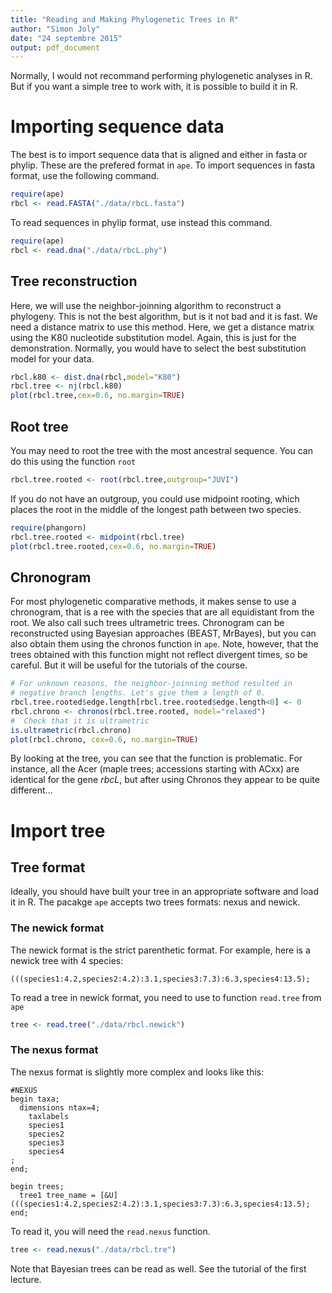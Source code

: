 ```yaml
---
title: "Reading and Making Phylogenetic Trees in R"
author: "Simon Joly"
date: "24 septembre 2015"
output: pdf_document
---
```


Normally, I would not recommand performing phylogenetic analyses in R. But if you want a simple tree to work with, it is possible to build it in R.

# Importing sequence data

The best is to import sequence data that is aligned and either in fasta or phylip. These are the prefered format in `ape`. To import sequences in fasta format, use the following command.

```r
require(ape)
rbcl <- read.FASTA("./data/rbcL.fasta")
```

To read sequences in phylip format, use instead this command.

```r
require(ape)
rbcl <- read.dna("./data/rbcL.phy")
```

## Tree reconstruction

Here, we will use the neighbor-joinning algorithm to reconstruct a phylogeny. This is not the best algorithm, but is it not bad and it is fast. We need a distance matrix to use this method. Here, we get a distance matrix using the K80 nucleotide substitution model. Again, this is just for the demonstration. Normally, you would have to select the best substitution model for your data.

```r
rbcl.k80 <- dist.dna(rbcl,model="K80")
rbcl.tree <- nj(rbcl.k80)
plot(rbcl.tree,cex=0.6, no.margin=TRUE)
```

## Root tree

You may need to root the tree with the most ancestral sequence. You can do this using the function `root`

```r
rbcl.tree.rooted <- root(rbcl.tree,outgroup="JUVI")
```

If you do not have an outgroup, you could use midpoint rooting, which places the root in the middle of the longest path between two species.

```r
require(phangorn)
rbcl.tree.rooted <- midpoint(rbcl.tree)
plot(rbcl.tree.rooted,cex=0.6, no.margin=TRUE)
```


## Chronogram

For most phylogenetic comparative methods, it makes sense to use a chronogram, that is a ree with the species that are all equidistant from the root. We also call such trees ultrametric trees. Chronogram can be reconstructed using Bayesian approaches (BEAST, MrBayes), but you can also obtain them using the chronos function in `ape`. Note, however, that the trees obtained with this function might not reflect divergent times, so be careful. But it will be useful for the tutorials of the course.

```r
# For unknown reasons, the neighbor-joinning method resulted in 
# negative branch lengths. Let's give them a length of 0.
rbcl.tree.rooted$edge.length[rbcl.tree.rooted$edge.length<0] <- 0
rbcl.chrono <- chronos(rbcl.tree.rooted, model="relaxed")
#  Check that it is ultrametric
is.ultrametric(rbcl.chrono)
plot(rbcl.chrono, cex=0.6, no.margin=TRUE)
```

By looking at the tree, you can see that the function is problematic. For instance, all the Acer (maple trees; accessions starting with ACxx) are identical for the gene *rbcL*, but after using Chronos they appear to be quite different...

# Import tree

## Tree format

Ideally, you should have built your tree in an appropriate software and load it in R. The pacakge `ape` accepts two trees formats: nexus and newick. 

### The newick format

The newick format is the strict parenthetic format. For example, here is a newick tree with 4 species:

```
(((species1:4.2,species2:4.2):3.1,species3:7.3):6.3,species4:13.5);
```

To read a tree in newick format, you need to use to function `read.tree` from `ape`

```r
tree <- read.tree("./data/rbcl.newick")
```

### The nexus format

The nexus format is slightly more complex and looks like this:

```
#NEXUS
begin taxa;
  dimensions ntax=4;
	taxlabels
    species1
    species2
    species3
    species4
;
end;

begin trees;
  tree1 tree_name = [&U] (((species1:4.2,species2:4.2):3.1,species3:7.3):6.3,species4:13.5);
end;
```

To read it, you will need the `read.nexus` function.

```r
tree <- read.nexus("./data/rbcl.tre")
```

Note that Bayesian trees can be read as well. See the tutorial of the first lecture. 